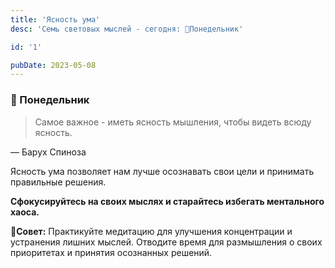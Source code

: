 ```yaml
---
title: 'Ясность ума'
desc: 'Семь световых мыслей - сегодня: 🎉Понедельник'

id: '1'

pubDate: 2023-05-08
---
```


### 📝 Понедельник

> Самое важное - иметь ясность мышления, чтобы видеть всюду ясность.

<figcaption>&mdash; Барух Спиноза</figcaption>

Ясность ума позволяет нам лучше осознавать свои цели и принимать правильные решения.

**Сфокусируйтесь на своих мыслях и старайтесь избегать ментального хаоса.**

📍**Совет:** Практикуйте медитацию для улучшения концентрации и устранения лишних мыслей. Отводите время для размышления о своих приоритетах и принятия осознанных решений.
